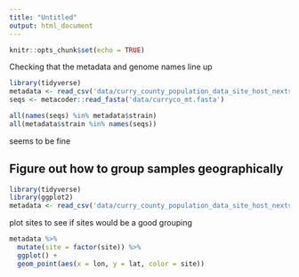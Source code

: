 ```yaml
---
title: "Untitled"
output: html_document
---
```


```r
knitr::opts_chunk$set(echo = TRUE)
```


Checking that the metadata and genome names line up

```r
library(tidyverse)
metadata <- read_csv('data/curry_county_population_data_site_host_nextstrain.csv')
seqs <- metacoder::read_fasta('data/curryco_mt.fasta')

all(names(seqs) %in% metadata$strain)
all(metadata$strain %in% names(seqs))
```

seems to be fine


## Figure out how to group samples geographically

```r
library(tidyverse)
library(ggplot2)
metadata <- read_csv('data/curry_county_population_data_site_host_nextstrain.csv')
```

plot sites to see if sites would be a good grouping

```r
metadata %>%
  mutate(site = factor(site)) %>%
  ggplot() +
  geom_point(aes(x = lon, y = lat, color = site))
```


